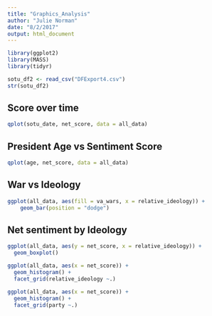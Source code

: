```yaml
---
title: "Graphics_Analysis"
author: "Julie Norman"
date: "8/2/2017"
output: html_document
---
```


```r
library(ggplot2)
library(MASS)
library(tidyr)
```


```r
sotu_df2 <- read_csv("DFExport4.csv")
str(sotu_df2)
```

## Score over time

```r
qplot(sotu_date, net_score, data = all_data)
```

## President Age vs Sentiment Score

```r
qplot(age, net_score, data = all_data)
```

## War vs Ideology

```r
ggplot(all_data, aes(fill = va_wars, x = relative_ideology)) +
    geom_bar(position = "dodge")
```

## Net sentiment by Ideology

```r
ggplot(all_data, aes(y = net_score, x = relative_ideology)) +
  geom_boxplot()
```

```r
ggplot(all_data, aes(x = net_score)) +
  geom_histogram() +
  facet_grid(relative_ideology ~.)
```

```r
ggplot(all_data, aes(x = net_score)) +
  geom_histogram() +
  facet_grid(party ~.)
```





















